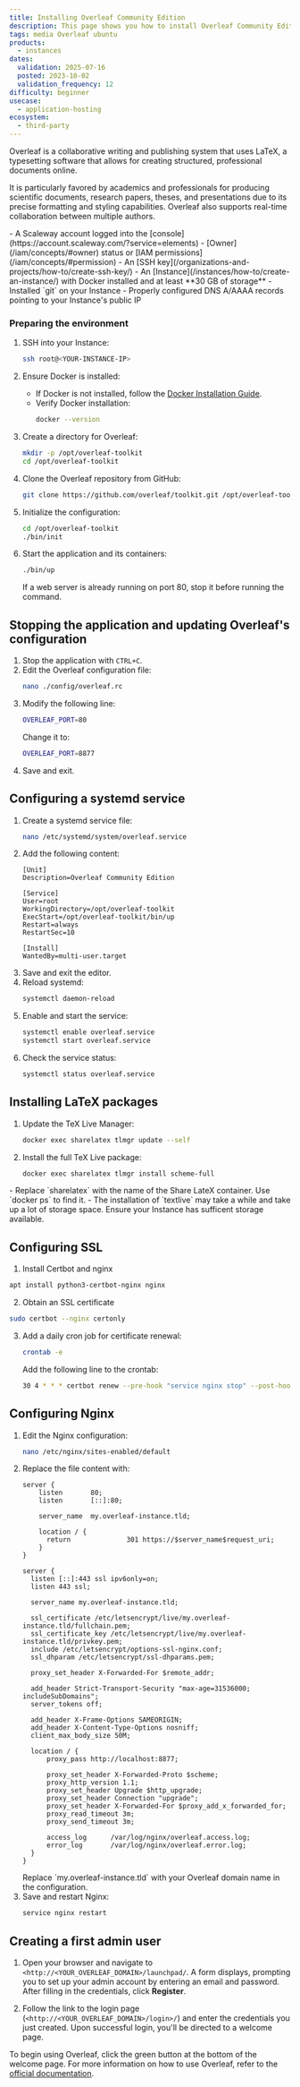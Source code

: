 ```yaml
---
title: Installing Overleaf Community Edition
description: This page shows you how to install Overleaf Community Edition on Ubuntu Linux
tags: media Overleaf ubuntu
products:
  - instances
dates:
  validation: 2025-07-16
  posted: 2023-10-02
  validation_frequency: 12
difficulty: beginner
usecase:
  - application-hosting
ecosystem:
  - third-party
---
```


<ClickableBanner
  productLogo="generic"
  title="Host your own Overleaf instance on Scaleway for seamless teamwork."
  url="https://account.scaleway.com/register"
  label="Create your account"
/>
Overleaf is a collaborative writing and publishing system that uses LaTeX, a typesetting software that allows for creating structured, professional documents online.

It is particularly favored by academics and professionals for producing scientific documents, research papers, theses, and presentations due to its precise formatting and styling capabilities. Overleaf also supports real-time collaboration between multiple authors.

<Requirements />
- A Scaleway account logged into the [console](https://account.scaleway.com/?service=elements)
- [Owner](/iam/concepts/#owner) status or [IAM permissions](/iam/concepts/#permission)
- An [SSH key](/organizations-and-projects/how-to/create-ssh-key/)
- An [Instance](/instances/how-to/create-an-instance/) with Docker installed and at least **30 GB of storage**
- Installed `git` on your Instance
- Properly configured DNS A/AAAA records pointing to your Instance's public IP

### Preparing the environment
1. SSH into your Instance:
    ```bash
    ssh root@<YOUR-INSTANCE-IP>
    ```
2. Ensure Docker is installed:
    - If Docker is not installed, follow the [Docker Installation Guide](/tutorials/install-docker-ubuntu-jammy-jellyfish/).
    - Verify Docker installation:
      ```bash
      docker --version
      ```

3. Create a directory for Overleaf:
    ```bash
    mkdir -p /opt/overleaf-toolkit
    cd /opt/overleaf-toolkit
    ```

4. Clone the Overleaf repository from GitHub:
    ```bash
    git clone https://github.com/overleaf/toolkit.git /opt/overleaf-toolkit
    ```

5. Initialize the configuration:
    ```bash
    cd /opt/overleaf-toolkit
    ./bin/init
    ```

6. Start the application and its containers:
    ```bash
    ./bin/up
    ```
    <Message type="note">
    If a web server is already running on port 80, stop it before running the command.
    </Message>

## Stopping the application and updating Overleaf's configuration

1. Stop the application with `CTRL+C`.
2. Edit the Overleaf configuration file:
   ```bash
   nano ./config/overleaf.rc
   ```
3. Modify the following line:
   ```bash
   OVERLEAF_PORT=80
   ```
   Change it to:
   ```bash
   OVERLEAF_PORT=8877
   ```
4. Save and exit.


## Configuring a systemd service

1. Create a systemd service file:
    ```bash
    nano /etc/systemd/system/overleaf.service
    ```
2. Add the following content:
    ```
    [Unit]
    Description=Overleaf Community Edition

    [Service]
    User=root
    WorkingDirectory=/opt/overleaf-toolkit
    ExecStart=/opt/overleaf-toolkit/bin/up
    Restart=always
    RestartSec=10

    [Install]
    WantedBy=multi-user.target
    ```
3. Save and exit the editor.
4. Reload systemd:
    ```bash
    systemctl daemon-reload
    ```
5. Enable and start the service:
    ```bash
    systemctl enable overleaf.service
    systemctl start overleaf.service
    ```
6. Check the service status:
    ```bash
    systemctl status overleaf.service
    ```

## Installing LaTeX packages

1. Update the TeX Live Manager:
    ```bash
    docker exec sharelatex tlmgr update --self
    ```
2. Install the full TeX Live package:
    ```bash
    docker exec sharelatex tlmgr install scheme-full
    ```
<Message type="note">
    - Replace `sharelatex` with the name of the Share LateX container. Use `docker ps` to find it.
    - The installation of `textlive` may take a while and take up a lot of storage space. Ensure your Instance has sufficent storage available.
</Message>

## Configuring SSL

1. Install Certbot and nginx
```bash
apt install python3-certbot-nginx nginx
```

2. Obtain an SSL certificate
```bash
sudo certbot --nginx certonly
```

3. Add a daily cron job for certificate renewal:
    ```bash
    crontab -e
    ```
    Add the following line to the crontab:
    ```bash
    30 4 * * * certbot renew --pre-hook "service nginx stop" --post-hook "service nginx start"
    ```

## Configuring Nginx

1. Edit the Nginx configuration:
    ```bash
    nano /etc/nginx/sites-enabled/default
    ```
2. Replace the file content with:
    ```
    server {
        listen       80;
        listen       [::]:80;

        server_name  my.overleaf-instance.tld;

        location / {
          return              301 https://$server_name$request_uri;
        }
    }

    server {
      listen [::]:443 ssl ipv6only=on;
      listen 443 ssl;

      server_name my.overleaf-instance.tld;

      ssl_certificate /etc/letsencrypt/live/my.overleaf-instance.tld/fullchain.pem;
      ssl_certificate_key /etc/letsencrypt/live/my.overleaf-instance.tld/privkey.pem;
      include /etc/letsencrypt/options-ssl-nginx.conf;
      ssl_dhparam /etc/letsencrypt/ssl-dhparams.pem;

      proxy_set_header X-Forwarded-For $remote_addr;

      add_header Strict-Transport-Security "max-age=31536000; includeSubDomains";
      server_tokens off;

      add_header X-Frame-Options SAMEORIGIN;
      add_header X-Content-Type-Options nosniff;
      client_max_body_size 50M;

      location / {
          proxy_pass http://localhost:8877;

          proxy_set_header X-Forwarded-Proto $scheme;
          proxy_http_version 1.1;
          proxy_set_header Upgrade $http_upgrade;
          proxy_set_header Connection "upgrade";
          proxy_set_header X-Forwarded-For $proxy_add_x_forwarded_for;
          proxy_read_timeout 3m;
          proxy_send_timeout 3m;

          access_log      /var/log/nginx/overleaf.access.log;
          error_log       /var/log/nginx/overleaf.error.log;
      }
    }
    ```
    <Message type="note">
      Replace `my.overleaf-instance.tld` with your Overleaf domain name in the configuration.
    </Message>
3. Save and restart Nginx:
    ```bash
    service nginx restart
    ```

## Creating a first admin user

1. Open your browser and navigate to `<http://<YOUR_OVERLEAF_DOMAIN>/launchpad/`. A form displays, prompting you to set up your admin account by entering an email and password. After filling in the credentials, click **Register**.

2. Follow the link to the login page (`<http://<YOUR_OVERLEAF_DOMAIN>/login>/`) and enter the credentials you just created. Upon successful login, you'll be directed to a welcome page.

To begin using Overleaf, click the green button at the bottom of the welcome page. For more information on how to use Overleaf, refer to the [official documentation](https://www.overleaf.com/learn).

